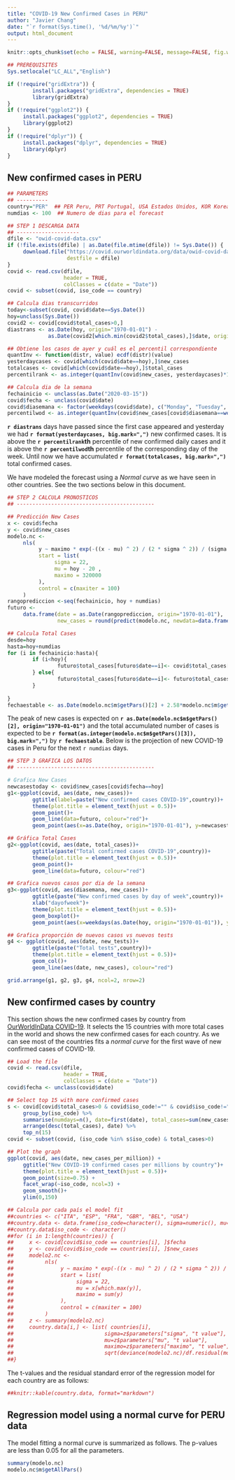 ```yaml
---
title: "COVID-19 New Confirmed Cases in PERU"
author: "Javier Chang"
date: "`r format(Sys.time(), '%d/%m/%y')`"
output: html_document
---
```


```r
knitr::opts_chunk$set(echo = FALSE, warning=FALSE, message=FALSE, fig.width=12, fig.height=8)

## PREREQUISITES 
Sys.setlocale("LC_ALL","English")

if (!require("gridExtra")) {
        install.packages("gridExtra", dependencies = TRUE)
        library(gridExtra)
}
if (!require("ggplot2")) {
     install.packages("ggplot2", dependencies = TRUE)
     library(ggplot2)
}
if (!require("dplyr")) {
     install.packages("dplyr", dependencies = TRUE)
     library(dplyr)
}
```


## New confirmed cases in PERU

```r

## PARAMETERS
## ----------
country="PER"  ## PER Peru, PRT Portugal, USA Estados Unidos, KOR Korea, CHN China
numdias <- 100  ## Numero de dias para el forecast

## STEP 1 DESCARGA DATA
## --------------------
dfile <- "owid-covid-data.csv"
if (!file.exists(dfile) | as.Date(file.mtime(dfile)) != Sys.Date()) {
     download.file("https://covid.ourworldindata.org/data/owid-covid-data.csv",
                   destfile = dfile)
}
covid <- read.csv(dfile,
                  header = TRUE,
                  colClasses = c(date = "Date"))
covid <- subset(covid, iso_code == country)

## Calcula dias transcurridos
today<-subset(covid, covid$date==Sys.Date())
hoy=unclass(Sys.Date())
covid2 <- covid[covid$total_cases>0,]
diastrans <- as.Date(hoy, origin="1970-01-01") - 
             as.Date(covid2[which.min(covid2$total_cases),]$date, origin="1970-01-01")

## Obtiene los casos de ayer y cuál es el percentil correspondiente
quantInv <- function(distr, value) ecdf(distr)(value)
yesterdaycases <- covid[which(covid$date==hoy),]$new_cases
totalcases <- covid[which(covid$date==hoy),]$total_cases
percentilrank <- as.integer(quantInv(covid$new_cases, yesterdaycases)*100)

## Calcula dia de la semana
fechainicio <- unclass(as.Date("2020-03-15"))
covid$fecha <- unclass(covid$date)
covid$diasemana <- factor(weekdays(covid$date), c("Monday", "Tuesday", "Wednesday", "Thursday", "Friday", "Saturday", "Sunday"), ordered=TRUE)
percentilwod <- as.integer(quantInv(covid$new_cases[covid$diasemana==weekdays(as.Date(hoy, origin="1970-01-01"))], yesterdaycases)*100)
```

**`r diastrans`** days have passed since the first case appeared and yesterday we had **`r format(yesterdaycases, big.mark=",")`** new confirmed cases. It is above the **`r percentilrank`th** percentile of new confirmed daily cases and it is above the **`r percentilwod`th** percentile of the corresponding day of the week. Until now we have accumulated **`r format(totalcases, big.mark=",")`** total confirmed cases.

We have modeled the forecast using a *Normal curve* as we have seen in other countries. See the two sections below in this document.

```r

## STEP 2 CALCULA PRONOSTICOS
## --------------------------------------------

## Predicción New Cases
x <- covid$fecha
y <- covid$new_cases
modelo.nc <-
     nls(
          y ~ maximo * exp(-((x - mu) ^ 2) / (2 * sigma ^ 2)) / (sigma * sqrt(2 * pi)),
          start = list(
               sigma = 22,
               mu = hoy - 20 ,
               maximo = 320000
          ),
          control = c(maxiter = 100)
     )
rangoprediccion <-seq(fechainicio, hoy + numdias)
futuro <-
     data.frame(date = as.Date(rangoprediccion, origin="1970-01-01"), 
                new_cases = round(predict(modelo.nc, newdata=data.frame(x=rangoprediccion))))

## Calcula Total Cases
desde=hoy
hasta=hoy+numdias
for (i in fechainicio:hasta){
        if (i<hoy){
                futuro$total_cases[futuro$date==i]<- covid$total_cases[covid$date==i]
        } else{
                futuro$total_cases[futuro$date==i]<- futuro$total_cases[futuro$date==i-1] + futuro$new_cases[futuro$date==i]
        }
     
}
fechaestable <- as.Date(modelo.nc$m$getPars()[2] + 2.58*modelo.nc$m$getPars()[1], origin="1970-01-01")
```

The peak of new cases is expected on **`r as.Date(modelo.nc$m$getPars()[2], origin="1970-01-01")`** and the total accumulated number of cases is expected to be **`r format(as.integer(modelo.nc$m$getPars()[3]), big.mark=",")`** by 
**`r fechaestable`**. Below is the projection of new COVID-19 cases in Peru for the next `r numdias` days.

```r


## STEP 3 GRAFICA LOS DATOS
## --------------------------------------------

# Grafica New Cases
newcasestoday <- covid$new_cases[covid$fecha==hoy]
g1<-ggplot(covid, aes(date, new_cases))+
        ggtitle(label=paste("New confirmed cases COVID-19",country))+
        theme(plot.title = element_text(hjust = 0.5))+
        geom_point()+
        geom_line(data=futuro, colour="red")+
        geom_point(aes(x=as.Date(hoy, origin="1970-01-01"), y=newcasestoday), colour="red", size=2)

## Gráfica Total Cases
g2<-ggplot(covid, aes(date, total_cases))+
        ggtitle(paste("Total confirmed cases COVID-19",country))+
        theme(plot.title = element_text(hjust = 0.5))+
        geom_point()+
        geom_line(data=futuro, colour="red")

## Grafica nuevos casos por dia de la semana
g3<-ggplot(covid, aes(diasemana, new_cases))+
        ggtitle(paste("New confirmed cases by day of week",country))+
        xlab("dayofweek")+
        theme(plot.title = element_text(hjust = 0.5))+
        geom_boxplot()+
        geom_point(aes(x=weekdays(as.Date(hoy, origin="1970-01-01")), y=newcasestoday), colour="red", size=2)

## Grafica proporción de nuevos casos vs nuevos tests
g4 <- ggplot(covid, aes(date, new_tests))+
        ggtitle(paste("Total tests",country))+
        theme(plot.title = element_text(hjust = 0.5))+
        geom_col()+
        geom_line(aes(date, new_cases), colour="red")

grid.arrange(g1, g2, g3, g4, ncol=2, nrow=2)
```

## New confirmed cases by country

This section shows the new confirmed cases by country from [OurWorldInData COVID-19](https://covid.ourworldindata.org/data/owid-covid-data.csv"). It selects the 15 countries with more total cases in the world and shows the new confirmed cases for each country. As we can see most of the countries fits a *normal curve* for the first wave of new confirmed cases of COVID-19.


```r

## Load the file
covid <- read.csv(dfile,
                  header = TRUE,
                  colClasses = c(date = "Date"))
covid$fecha <- unclass(covid$date)

## Select top 15 with more confirmed cases
s <- covid[covid$total_cases>0 & covid$iso_code!="" & covid$iso_code!="OWID_WRL",] %>%
     group_by(iso_code) %>%
     summarise(numdays=n(), date=first(date), total_cases=sum(new_cases)) %>%
     arrange(desc(total_cases), date) %>%
     top_n(15)
covid <- subset(covid, (iso_code %in% s$iso_code) & total_cases>0)

## Plot the graph
ggplot(covid, aes(date, new_cases_per_million)) +
     ggtitle("New COVID-19 confirmed cases per millions by country")+
     theme(plot.title = element_text(hjust = 0.5))+
     geom_point(size=0.75) + 
     facet_wrap(~iso_code, ncol=3) +
     geom_smooth()+
     ylim(0,150)

## Calcula por cada país el model fit
##countries <- c("ITA", "ESP", "FRA", "GBR", "BEL", "USA")
##country.data <- data.frame(iso_code=character(), sigma=numeric(), mu=numeric(), ##maximo=numeric(), res.std.err=numeric())
##country.data$iso_code <- character()
##for (i in 1:length(countries)) {
##     x <- covid[covid$iso_code == countries[i], ]$fecha
##     y <- covid[covid$iso_code == countries[i], ]$new_cases
##     modelo2.nc <-
##          nls(
##               y ~ maximo * exp(-((x - mu) ^ 2) / (2 * sigma ^ 2)) / (sigma * sqrt(2 * pi)),
##               start = list(
##                    sigma = 22,
##                    mu = x[which.max(y)],
##                    maximo = sum(y)
##               ),
##               control = c(maxiter = 100)
##          )
##     z <- summary(modelo2.nc)
##     country.data[i,] <- list( countries[i],
##                             sigma=z$parameters["sigma", "t value"],
##                             mu=z$parameters["mu", "t value"],
##                             maximo=z$parameters["maximo", "t value"],
##                             sqrt(deviance(modelo2.nc)/df.residual(modelo2.nc)))
##}
```

The t-values and the residual standard error of the regression model for each country are as follows:

```r
##knitr::kable(country.data, format="markdown")
```


## Regression model using a **normal curve** for PERU data

The model fitting a normal curve is summarized as follows. The p-values are less than 0.05 for all the parameters.

```r
summary(modelo.nc)
modelo.nc$m$getAllPars()
```


